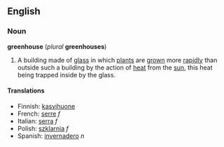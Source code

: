 ==English==
===Noun===
'''greenhouse''' (''plural'' '''greenhouses''')

#A building made of [[glass]] in which [[plant]]s are [[grow]]n more [[rapidly]] than outside such a building by the action of [[heat]] from the [[sun]], this heat being trapped inside by the glass.

====Translations====
*Finnish: [[kasvihuone]]
*French: [[serre]] ''f''
*Italian: [[serra]] ''f''
*Polish: [[szklarnia]] ''f''
*Spanish: [[:es:invernadero|invernadero]] ''n''